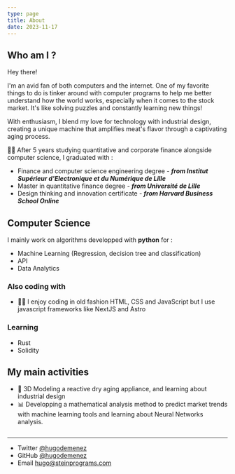 ```yaml
---
type: page
title: About
date: 2023-11-17
---
```


## Who am I ?

Hey there! 

I'm an avid fan of both computers and the internet. 
One of my favorite things to do is tinker around with computer programs to help me better understand how the world works, especially when it comes to the stock market.
It's like solving puzzles and constantly learning new things!

With enthusiasm, I blend my love for technology with industrial design, creating a unique machine that amplifies meat's flavor through a captivating aging process.

👨‍🎓 After 5 years studying quantitative and corporate finance alongside computer science, I graduated with :
* Finance and computer science engineering degree - ***from Institut Supérieur d'Electronique et du Numérique de Lille***
* Master in quantitative finance degree - ***from Université de Lille***
* Design thinking and innovation certificate - ***from Harvard Business School Online***

## Computer Science

I mainly work on algorithms developped with **python** for :

* Machine Learning (Regression, decision tree and classification)
* API
* Data Analytics

### Also coding with

* 🧑‍💻 I enjoy coding in old fashion HTML, CSS and JavaScript but I use javascript frameworks like NextJS and Astro

### Learning

* Rust
* Solidity

## My main activities

* 🚀 3D Modeling a reactive dry aging appliance, and learning about industrial design
* 📊 Developping a mathematical analysis method to predict market trends with machine learning tools and learning about Neural Networks analysis.


<Image
  src="/images/trading-algorithm.png"
  alt=""
  width={1125}
  height={750}
  priority
  className="next-image"
/>

---

- Twitter [@hugodemenez](https://twitter.com/hugodemenez)
- GitHub [@hugodemenez](https://github.com/hugodemenez)
- Email hugo@steinprograms.com
